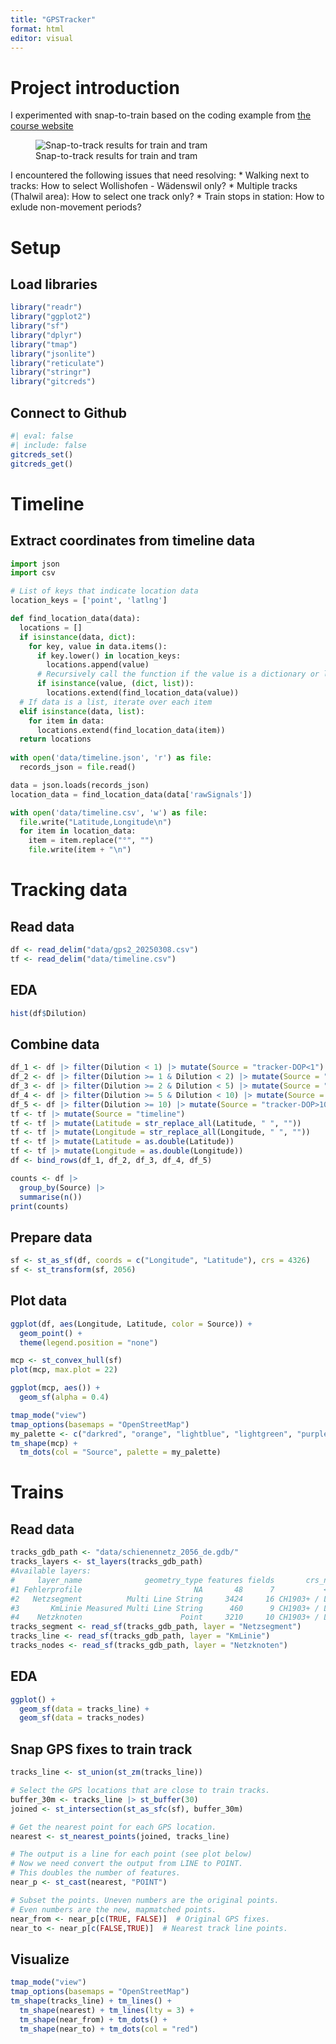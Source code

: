 ```yaml
---
title: "GPSTracker"
format: html
editor: visual
---
```


# Project introduction

I experimented with snap-to-train based on the coding example from [the course website](https://computationalmovementanalysis.github.io/FS25/Appendix/Appendix.html#mapmatching-gps-points-to-the-road-network) 

![Snap-to-track results for train and tram](images/train_and_tram.png){#fig-train-and-tram}

I encountered the following issues that need resolving:
* Walking next to tracks: How to select Wollishofen - Wädenswil only?
* Multiple tracks (Thalwil area): How to select one track only?
* Train stops in station: How to exlude non-movement periods?

# Setup
## Load libraries
```r
library("readr")
library("ggplot2")
library("sf")
library("dplyr")
library("tmap")
library("jsonlite")
library("reticulate")
library("stringr")
library("gitcreds")
```

## Connect to Github
```r
#| eval: false
#| include: false
gitcreds_set()
gitcreds_get()
```

# Timeline
## Extract coordinates from timeline data
```python
import json
import csv

# List of keys that indicate location data
location_keys = ['point', 'latlng']

def find_location_data(data):
  locations = []
  if isinstance(data, dict):
    for key, value in data.items():
      if key.lower() in location_keys:
        locations.append(value)
      # Recursively call the function if the value is a dictionary or list
      if isinstance(value, (dict, list)):
        locations.extend(find_location_data(value))
  # If data is a list, iterate over each item
  elif isinstance(data, list):
    for item in data:
      locations.extend(find_location_data(item))
  return locations
  
with open('data/timeline.json', 'r') as file:
  records_json = file.read()

data = json.loads(records_json)
location_data = find_location_data(data['rawSignals'])

with open('data/timeline.csv', 'w') as file:
  file.write("Latitude,Longitude\n")
  for item in location_data:
    item = item.replace("°", "")
    file.write(item + "\n")
```

# Tracking data
## Read data
```r
df <- read_delim("data/gps2_20250308.csv")
tf <- read_delim("data/timeline.csv")
```

## EDA
```r
hist(df$Dilution)
```

## Combine data
```r
df_1 <- df |> filter(Dilution < 1) |> mutate(Source = "tracker-DOP<1")
df_2 <- df |> filter(Dilution >= 1 & Dilution < 2) |> mutate(Source = "tracker-DOP<2")
df_3 <- df |> filter(Dilution >= 2 & Dilution < 5) |> mutate(Source = "tracker-DOP<5")
df_4 <- df |> filter(Dilution >= 5 & Dilution < 10) |> mutate(Source = "tracker-DOP<10")
df_5 <- df |> filter(Dilution >= 10) |> mutate(Source = "tracker-DOP>10")
tf <- tf |> mutate(Source = "timeline")
tf <- tf |> mutate(Latitude = str_replace_all(Latitude, " ", ""))
tf <- tf |> mutate(Longitude = str_replace_all(Longitude, " ", ""))
tf <- tf |> mutate(Latitude = as.double(Latitude))
tf <- tf |> mutate(Longitude = as.double(Longitude))
df <- bind_rows(df_1, df_2, df_3, df_4, df_5)

counts <- df |> 
  group_by(Source) |> 
  summarise(n())
print(counts)
```

## Prepare data
```r
sf <- st_as_sf(df, coords = c("Longitude", "Latitude"), crs = 4326)
sf <- st_transform(sf, 2056)
```

## Plot data
```r
ggplot(df, aes(Longitude, Latitude, color = Source)) +
  geom_point() +
  theme(legend.position = "none")
```

```r
mcp <- st_convex_hull(sf)
plot(mcp, max.plot = 22)
```

```r
ggplot(mcp, aes()) +
  geom_sf(alpha = 0.4)
```

```r
tmap_mode("view")
tmap_options(basemaps = "OpenStreetMap")
my_palette <- c("darkred", "orange", "lightblue", "lightgreen", "purple", "pink")
tm_shape(mcp) +
  tm_dots(col = "Source", palette = my_palette)
```

# Trains
## Read data
```r
tracks_gdb_path <- "data/schienennetz_2056_de.gdb/"
tracks_layers <- st_layers(tracks_gdb_path)
#Available layers:
#     layer_name              geometry_type features fields       crs_name
#1 Fehlerprofile                         NA       48      7           <NA>
#2   Netzsegment          Multi Line String     3424     16 CH1903+ / LV95
#3       KmLinie Measured Multi Line String      460      9 CH1903+ / LV95
#4    Netzknoten                      Point     3210     10 CH1903+ / LV95
tracks_segment <- read_sf(tracks_gdb_path, layer = "Netzsegment")
tracks_line <- read_sf(tracks_gdb_path, layer = "KmLinie")
tracks_nodes <- read_sf(tracks_gdb_path, layer = "Netzknoten")
```

## EDA
```r
ggplot() +
  geom_sf(data = tracks_line) +
  geom_sf(data = tracks_nodes)
```

## Snap GPS fixes to train track
```r
tracks_line <- st_union(st_zm(tracks_line))

# Select the GPS locations that are close to train tracks.
buffer_30m <- tracks_line |> st_buffer(30)
joined <- st_intersection(st_as_sfc(sf), buffer_30m)

# Get the nearest point for each GPS location. 
nearest <- st_nearest_points(joined, tracks_line)

# The output is a line for each point (see plot below)
# Now we need convert the output from LINE to POINT. 
# This doubles the number of features.
near_p <- st_cast(nearest, "POINT")

# Subset the points. Uneven numbers are the original points.
# Even numbers are the new, mapmatched points.
near_from <- near_p[c(TRUE, FALSE)]  # Original GPS fixes.
near_to <- near_p[c(FALSE,TRUE)]  # Nearest track line points.
```

## Visualize
```r
tmap_mode("view")
tmap_options(basemaps = "OpenStreetMap")
tm_shape(tracks_line) + tm_lines() +
  tm_shape(nearest) + tm_lines(lty = 3) +
  tm_shape(near_from) + tm_dots() +
  tm_shape(near_to) + tm_dots(col = "red")
```
